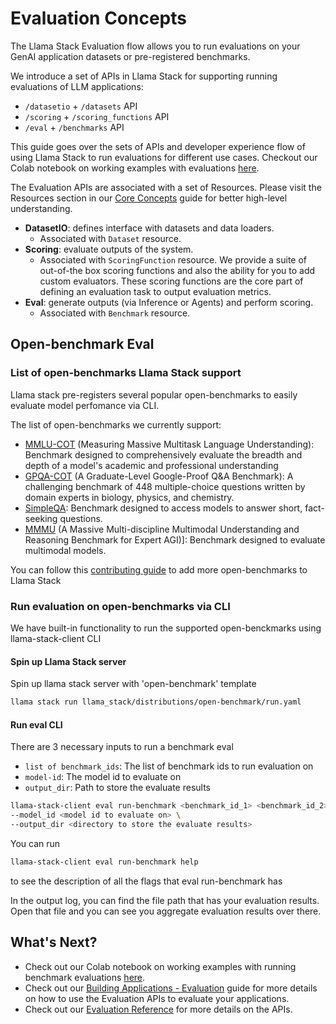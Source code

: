 # Evaluation Concepts

The Llama Stack Evaluation flow allows you to run evaluations on your GenAI application datasets or pre-registered benchmarks.

We introduce a set of APIs in Llama Stack for supporting running evaluations of LLM applications:
- `/datasetio` + `/datasets` API
- `/scoring` + `/scoring_functions` API
- `/eval` + `/benchmarks` API

This guide goes over the sets of APIs and developer experience flow of using Llama Stack to run evaluations for different use cases. Checkout our Colab notebook on working examples with evaluations [here](https://colab.research.google.com/drive/10CHyykee9j2OigaIcRv47BKG9mrNm0tJ?usp=sharing).

The Evaluation APIs are associated with a set of Resources. Please visit the Resources section in our [Core Concepts](./index.mdx) guide for better high-level understanding.

- **DatasetIO**: defines interface with datasets and data loaders.
  - Associated with `Dataset` resource.
- **Scoring**: evaluate outputs of the system.
  - Associated with `ScoringFunction` resource. We provide a suite of out-of-the box scoring functions and also the ability for you to add custom evaluators. These scoring functions are the core part of defining an evaluation task to output evaluation metrics.
- **Eval**: generate outputs (via Inference or Agents) and perform scoring.
  - Associated with `Benchmark` resource.

## Open-benchmark Eval

### List of open-benchmarks Llama Stack support

Llama stack pre-registers several popular open-benchmarks to easily evaluate model perfomance via CLI.

The list of open-benchmarks we currently support:
- [MMLU-COT](https://arxiv.org/abs/2009.03300) (Measuring Massive Multitask Language Understanding): Benchmark designed to comprehensively evaluate the breadth and depth of a model's academic and professional understanding
- [GPQA-COT](https://arxiv.org/abs/2311.12022) (A Graduate-Level Google-Proof Q&A Benchmark): A challenging benchmark of 448 multiple-choice questions written by domain experts in biology, physics, and chemistry.
- [SimpleQA](https://openai.com/index/introducing-simpleqa/): Benchmark designed to access models to answer short, fact-seeking questions.
- [MMMU](https://arxiv.org/abs/2311.16502) (A Massive Multi-discipline Multimodal Understanding and Reasoning Benchmark for Expert AGI)]: Benchmark designed to evaluate multimodal models.

You can follow this [contributing guide](../references/evals_reference.mdx#open-benchmark-contributing-guide) to add more open-benchmarks to Llama Stack

### Run evaluation on open-benchmarks via CLI

We have built-in functionality to run the supported open-benckmarks using llama-stack-client CLI

#### Spin up Llama Stack server

Spin up llama stack server with 'open-benchmark' template
```bash
llama stack run llama_stack/distributions/open-benchmark/run.yaml
```

#### Run eval CLI
There are 3 necessary inputs to run a benchmark eval
- `list of benchmark_ids`: The list of benchmark ids to run evaluation on
- `model-id`: The model id to evaluate on
- `output_dir`: Path to store the evaluate results

```bash
llama-stack-client eval run-benchmark <benchmark_id_1> <benchmark_id_2> ... \
--model_id <model id to evaluate on> \
--output_dir <directory to store the evaluate results>
```

You can run
```bash
llama-stack-client eval run-benchmark help
```
to see the description of all the flags that eval run-benchmark has

In the output log, you can find the file path that has your evaluation results. Open that file and you can see you aggregate
evaluation results over there.

## What's Next?

- Check out our Colab notebook on working examples with running benchmark evaluations [here](https://colab.research.google.com/github/meta-llama/llama-stack/blob/main/docs/notebooks/Llama_Stack_Benchmark_Evals.ipynb#scrollTo=mxLCsP4MvFqP).
- Check out our [Building Applications - Evaluation](../building_applications/evals.mdx) guide for more details on how to use the Evaluation APIs to evaluate your applications.
- Check out our [Evaluation Reference](../references/evals_reference.mdx) for more details on the APIs.
